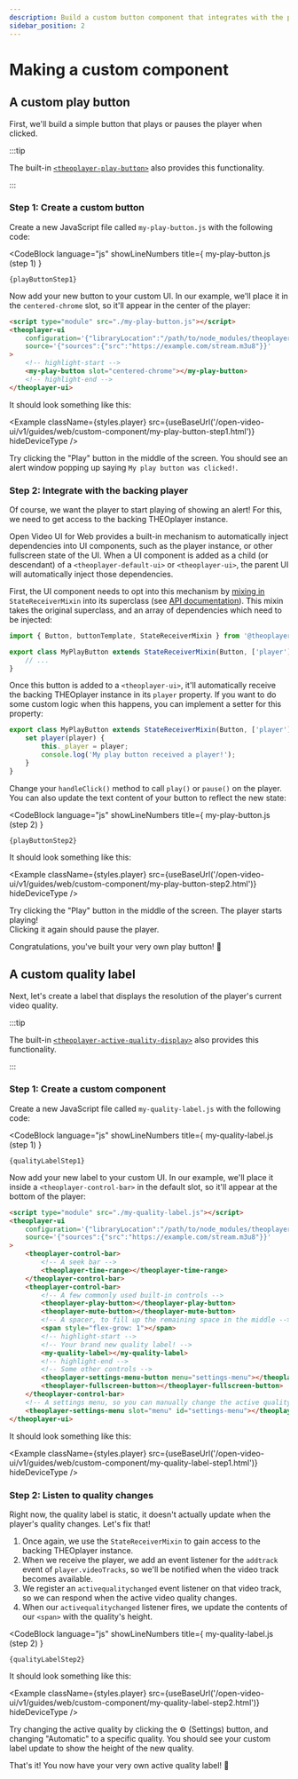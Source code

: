 ```yaml
---
description: Build a custom button component that integrates with the player, and which you can use in your own custom UI.
sidebar_position: 2
---
```


# Making a custom component


## A custom play button

First, we'll build a simple button that plays or pauses the player when clicked.

:::tip

The built-in [`<theoplayer-play-button>`](https://theoplayer.github.io/web-ui/api/classes/PlayButton.html) also provides this functionality.

:::

### Step 1: Create a custom button

Create a new JavaScript file called `my-play-button.js` with the following code:

<!-- See https://docusaurus.io/docs/markdown-features/react#importing-code-snippets -->

<CodeBlock
    language="js"
    showLineNumbers
    title={
        <Link href="https://github.com/THEOplayer/web-ui/blob/main/docs/static/open-video-ui/v1/guides/web/custom-component/my-play-button-step1.js">
            my-play-button.js (step 1)
        </Link>
    }
>
    {playButtonStep1}
</CodeBlock>

Now add your new button to your custom UI. In our example, we'll place it in the `centered-chrome` slot, so it'll appear in the center of the player:

```html
<script type="module" src="./my-play-button.js"></script>
<theoplayer-ui
    configuration='{"libraryLocation":"/path/to/node_modules/theoplayer/","license":"your_theoplayer_license_goes_here"}'
    source='{"sources":{"src":"https://example.com/stream.m3u8"}}'
>
    <!-- highlight-start -->
    <my-play-button slot="centered-chrome"></my-play-button>
    <!-- highlight-end -->
</theoplayer-ui>
```

It should look something like this:

<Example className={styles.player} src={useBaseUrl('/open-video-ui/v1/guides/web/custom-component/my-play-button-step1.html')} hideDeviceType />

Try clicking the "Play" button in the middle of the screen.
You should see an alert window popping up saying `My play button was clicked!`.

### Step 2: Integrate with the backing player

Of course, we want the player to start playing of showing an alert!
For this, we need to get access to the backing THEOplayer instance.

Open Video UI for Web provides a built-in mechanism to automatically inject dependencies into UI components,
such as the player instance, or other fullscreen state of the UI. When a UI component is added as a child (or descendant)
of a `<theoplayer-default-ui>` or `<theoplayer-ui>`, the parent UI will automatically inject those dependencies.

First, the UI component needs to opt into this mechanism by [mixing in](https://www.typescriptlang.org/docs/handbook/mixins.html)
`StateReceiverMixin` into its superclass (see [API documentation](https://theoplayer.github.io/web-ui/api/functions/StateReceiverMixin.html)).
This mixin takes the original superclass, and an array of dependencies which need to be injected:

```js
import { Button, buttonTemplate, StateReceiverMixin } from '@theoplayer/web-ui';

export class MyPlayButton extends StateReceiverMixin(Button, ['player']) {
    // ...
}
```

Once this button is added to a `<theoplayer-ui>`, it'll automatically receive the backing THEOplayer instance in its `player` property.
If you want to do some custom logic when this happens, you can implement a setter for this property:

```js
export class MyPlayButton extends StateReceiverMixin(Button, ['player']) {
    set player(player) {
        this._player = player;
        console.log('My play button received a player!');
    }
}
```

Change your `handleClick()` method to call `play()` or `pause()` on the player.
You can also update the text content of your button to reflect the new state:

<CodeBlock
    language="js"
    showLineNumbers
    title={
        <Link href="https://github.com/THEOplayer/web-ui/blob/main/docs/static/open-video-ui/v1/guides/web/custom-component/my-play-button-step2.js">
            my-play-button.js (step 2)
        </Link>
    }
>
    {playButtonStep2}
</CodeBlock>

It should look something like this:

<Example className={styles.player} src={useBaseUrl('/open-video-ui/v1/guides/web/custom-component/my-play-button-step2.html')} hideDeviceType />

Try clicking the "Play" button in the middle of the screen. The player starts playing!<br/>
Clicking it again should pause the player.

Congratulations, you've built your very own play button! 🎉

## A custom quality label

Next, let's create a label that displays the resolution of the player's current video quality.

:::tip

The built-in [`<theoplayer-active-quality-display>`](https://theoplayer.github.io/web-ui/api/classes/ActiveQualityDisplay.html) also provides this functionality.

:::

### Step 1: Create a custom component

Create a new JavaScript file called `my-quality-label.js` with the following code:

<CodeBlock
    language="js"
    showLineNumbers
    title={
        <Link href="https://github.com/THEOplayer/web-ui/blob/main/docs/static/open-video-ui/v1/guides/web/custom-component/my-quality-label-step1.js">
            my-quality-label.js (step 1)
        </Link>
    }
>
    {qualityLabelStep1}
</CodeBlock>

Now add your new label to your custom UI. In our example, we'll place it inside a `<theoplayer-control-bar>` in the default slot, so it'll appear at the bottom of the player:

```html
<script type="module" src="./my-quality-label.js"></script>
<theoplayer-ui
    configuration='{"libraryLocation":"/path/to/node_modules/theoplayer/","license":"your_theoplayer_license_goes_here"}'
    source='{"sources":{"src":"https://example.com/stream.m3u8"}}'
>
    <theoplayer-control-bar>
        <!-- A seek bar -->
        <theoplayer-time-range></theoplayer-time-range>
    </theoplayer-control-bar>
    <theoplayer-control-bar>
        <!-- A few commonly used built-in controls -->
        <theoplayer-play-button></theoplayer-play-button>
        <theoplayer-mute-button></theoplayer-mute-button>
        <!-- A spacer, to fill up the remaining space in the middle -->
        <span style="flex-grow: 1"></span>
        <!-- highlight-start -->
        <!-- Your brand new quality label! -->
        <my-quality-label></my-quality-label>
        <!-- highlight-end -->
        <!-- Some other controls -->
        <theoplayer-settings-menu-button menu="settings-menu"></theoplayer-settings-menu-button>
        <theoplayer-fullscreen-button></theoplayer-fullscreen-button>
    </theoplayer-control-bar>
    <!-- A settings menu, so you can manually change the active quality -->
    <theoplayer-settings-menu slot="menu" id="settings-menu"></theoplayer-settings-menu>
</theoplayer-ui>
```

It should look something like this:

<Example className={styles.player} src={useBaseUrl('/open-video-ui/v1/guides/web/custom-component/my-quality-label-step1.html')} hideDeviceType />

### Step 2: Listen to quality changes

Right now, the quality label is static, it doesn't actually update when the player's quality changes. Let's fix that!

1. Once again, we use the `StateReceiverMixin` to gain access to the backing THEOplayer instance.
2. When we receive the player, we add an event listener for the `addtrack` event of `player.videoTracks`,
   so we'll be notified when the video track becomes available.
3. We register an `activequalitychanged` event listener on that video track,
   so we can respond when the active video quality changes.
4. When our `activequalitychanged` listener fires, we update the contents of our `<span>` with the quality's height.

<CodeBlock
    language="js"
    showLineNumbers
    title={
        <Link href="https://github.com/THEOplayer/web-ui/blob/main/docs/static/open-video-ui/v1/guides/web/custom-component/my-quality-label-step2.js">
            my-quality-label.js (step 2)
        </Link>
    }
>
    {qualityLabelStep2}
</CodeBlock>

It should look something like this:

<Example className={styles.player} src={useBaseUrl('/open-video-ui/v1/guides/web/custom-component/my-quality-label-step2.html')} hideDeviceType />

Try changing the active quality by clicking the ⚙️ (Settings) button, and changing "Automatic" to a specific quality.
You should see your custom label update to show the height of the new quality.

That's it! You now have your very own active quality label! 🥳
